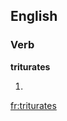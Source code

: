 ==English==

===Verb===
'''triturates'''

# {{third-person singular of|[[triturate]]}}

[[fr:triturates]]